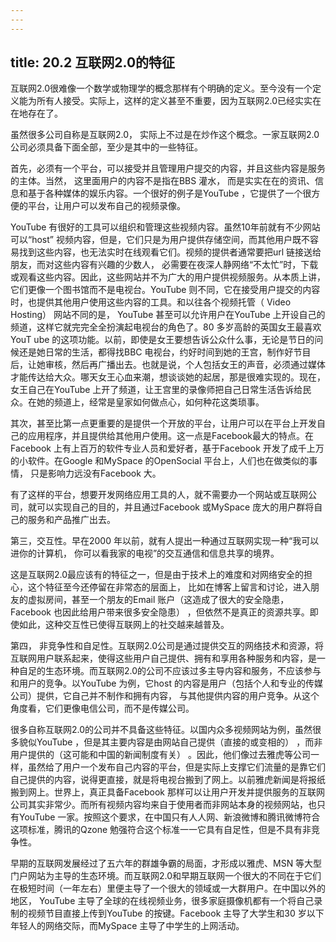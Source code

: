 ```yaml
---
---
---
```

title: 20.2 互联网2.0的特征
---




互联网2.0很难像一个数学或物理学的概念那样有个明确的定义。至今没有一个定义能为所有人接受。实际上，这样的定义甚至不重要，因为互联网2.0已经实实在在地存在了。

虽然很多公司自称是互联网2.0， 实际上不过是在炒作这个概念。一家互联网2.0公司必须具备下面全部，至少是其中的一些特征。

首先，必须有一个平台，可以接受并且管理用户提交的内容，并且这些内容是服务的主体。当然， 这里面用户的内容不是指在BBS 灌水， 而是实实在在的资讯、信息和基于各种媒体的娱乐内容。一个很好的例子是YouTube ，它提供了一个很方便的平台，让用户可以发布自己的视频录像。

YouTube 有很好的工具可以组织和管理这些视频内容。虽然10年前就有不少网站可以“host” 视频内容，但是，它们只是为用户提供存储空间，而其他用户既不容易找到这些内容，也无法实时在线观看它们。视频的提供者通常要把url 链接送给朋友，而对这些内容有兴趣的少数人， 必需要在夜深人静网络“不太忙”时，下载或观看这些内容。因此，这些网站并不为广大的用户提供视频服务。从本质上讲，它们更像一个图书馆而不是电视台。YouTube 则不同，它在接受用户提交的内容时，也提供其他用户使用这些内容的工具。和以往各个视频托管（ Video Hosting） 网站不同的是， YouTube 甚至可以允许用户在YouTube 上开设自己的频道，这样它就完完全全扮演起电视台的角色了。80 多岁高龄的英国女王最喜欢YouT ube 的这项功能。以前，即使是女王要想告诉公众什么事，无论是节日的问候还是她日常的生活，都得找BBC 电视台，约好时间到她的王宫，制作好节目后，让她审核，然后再广播出去。也就是说，个人包括女王的声音，必须通过媒体才能传达给大众。哪天女王心血来潮，想谈谈她的起居，那是很难实现的。现在，女王自己在YouTube 上开了频道，让王宫里的录像师把自己日常生活告诉给民众。在她的频道上，经常是皇家如何做点心，如何种花这类琐事。

其次，甚至比第一点更重要的是提供一个开放的平台，让用户可以在平台上开发自己的应用程序，并且提供给其他用户使用。这一点是Facebook最大的特点。在Facebook 上有上百万的软件专业人员和爱好者，基于Facebook 开发了成千上万的小软件。在Google 和MySpace 的OpenSocial 平台上，人们也在做类似的事情， 只是影响力远没有Facebook 大。

有了这样的平台，想要开发网络应用工具的人，就不需要办一个网站或互联网公司，就可以实现自己的目的，并且通过Facebook 或MySpace 庞大的用户群将自己的服务和产品推广出去。

第三，交互性。早在2000 年以前，就有人提出一种通过互联网实现一种“我可以进你的计算机， 你可以看我家的电视”的交互通信和信息共享的境界。

这是互联网2.0最应该有的特征之一，但是由于技术上的难度和对网络安全的担心，这个特征至今还停留在非常态的层面上， 比如在博客上留言和讨论，进入朋友的虚拟房间，甚至一个朋友的Email 账户（这造成了很大的安全隐患， Facebook 也因此给用户带来很多安全隐患） ，但依然不是真正的资源共享。即使如此，这种交互性已使得互联网上的社交越来越普及。

第四， 非竞争性和自足性。互联网2.0公司是通过提供交互的网络技术和资源，将互联网用户联系起来，使得这些用户自己提供、拥有和享用各种服务和内容，是一种自足的生态环境。而互联网2.0的公司不应该过多主导内容和服务，不应该参与和用户的竞争。以YouTube 为例，它host 的内容是用户（包括个人和专业的传媒公司）提供，它自己并不制作和拥有内容， 与其他提供内容的用户竞争。从这个角度看，它们更像电信公司，而不是传媒公司。

很多自称互联网2.0的公司并不具备这些特征。以国内众多视频网站为例，虽然很多貌似YouTube ，但是其主要内容是由网站自己提供（直接的或变相的） ，而非用户提供的（这可能和中国的新闻制度有关） 。因此，他们像过去雅虎等公司一样，虽然给了用户一个发布自己内容的平台，但是实际上支撑它们流量的是靠它们自己提供的内容，说得更直接，就是将电视台搬到了网上。以前雅虎新闻是将报纸搬到网上。世界上，真正具备Facebook 那样可以让用户开发并提供服务的互联网公司其实非常少。而所有视频内容均来自于使用者而非网站本身的视频网站，也只有YouTube 一家。按照这个要求，在中国只有人人网、新浪微博和腾讯微博符合这项标准，腾讯的Qzone 勉强符合这个标准一一它具有自足性，但是不具有非竞争性。

早期的互联网发展经过了五六年的群雄争霸的局面，才形成以雅虎、MSN 等大型门户网站为主导的生态环境。而互联网2.0和早期互联网一个很大的不同在于它们在极短时间（一年左右）里便主导了一个很大的领域或一大群用户。在中国以外的地区， YouTube 主导了全球的在线视频业务，很多家庭摄像机都有一个将自己录制的视频节目直接上传到YouTube 的按键。Facebook 主导了大学生和30 岁以下年轻人的网络交际，而MySpace 主导了中学生的上网活动。